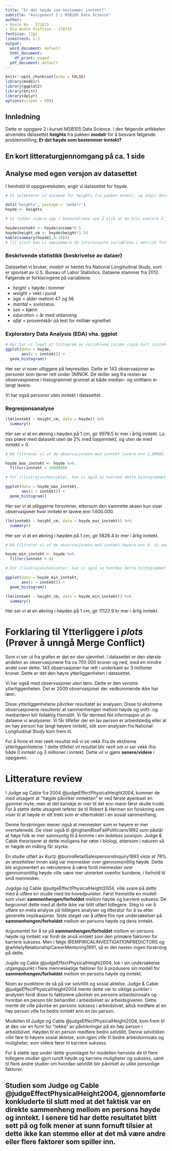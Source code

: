 ```yaml
---
title: "Er det høyde som bestemmer inntekt?"
subtitle: "Assignment 2 i MSB105 Data Science"
author:
- Kevin Ha - 571821
- Ola Andre Olofsson - 170745
fontsize: 12pt
linestrech: 1.5
output:
  word_document: default
  html_document:
    df_print: paged
  pdf_document: default
---
```


```r
knitr::opts_chunk$set(echo = FALSE)
library(modelr)
library(ggplot2)
library(knitr)
library(dplyr)
options(scipen = 999)
```

\newpage

## Innledning
Dette er oppgave 2 i kurset MSB105 Data Science. I den følgende artikkelen anvendes datasettet **heights** fra pakken **modelr** for å besvare følgende problemstilling;  **Er det høyde som bestemmer inntekt?**

## En kort litteraturgjennomgang på ca. 1 side

## Analyse med egen versjon av datasettet
I henhold til oppgaveteksten, angir vi datasettet for *hoyde*.
```r
# Vi selekterer ut dataene for heights fra pakken modelr, og angir deretter benevnelsen "hoyde"

data('heights', package = 'modelr')
hoyde <- heights

# Vi rydder videre opp i benevnelsene ved å slik at de blir enklere å jobbe med. Vi oversetter dem til norsk, samt omgjør måleenhetene til metriske.

hoyde$inntekt <- hoyde$income*8.5
hoyde$height_cm <- hoyde$height*2.54
kable(summary(hoyde[,9:10]))
# Til slutt kan vi oppsummere de interessante variablene i metrisk form, samt oversatt.
```

### Beskrivende statistikk (beskrivelse av dataer)
Datasettet vi bruker, *modelr* er hentet fra National Longitudinal Study, som er sponset av U.S. Bureau of Labor Statistics. Dataene stammer fra 2012.
Følgende er forklaringene på variablene:

- *height* = høyde i tommer
- *weight* = vekt i pund
- *age* = alder mellom 47 og 56
- *marital* = sivilstatus
- *sex* = kjønn
- *education* = år med utdanning
- *afqt* = prosentskår på test for militær egnethet

### Exploratory Data Analysis (EDA) vha. ggplot

```r
# Her har vi laget et histogram av variablene income (også kalt inntekt)
ggplot(data = hoyde,
       aes(x = inntekt)) + 
  geom_histogram()

```
Her ser vi noen utliggere på høyresiden. Dette er 143 observasjoner av personer som tjener rett under 3MNOK. De skiller seg fra resten av observasjonene i histogrammet grunnet at både median- og snittlønn er langt lavere.

Vi har også personer *uten* inntekt i datasettet.

### Regresjonsanalyse
```r
(lm(inntekt ~ height_cm, data = hoyde)) %>%
  summary()
```
Her ser vi at en økning i høyden på 1 cm, gir 9978.5 kr mer i årlig inntekt. La oss prøve med datasett uten de 2% med toppinntekt, og uten de med inntekt = 0.
```r
# Nå filtrerer vi ut de observasjonene med inntekt lavere enn 1,6MNOK. Vi ser da under "Environment" at vi sitter igjen med 6863 observasjoner i datasettet "hoyde_max_inntekt".

hoyde_max_inntekt <- hoyde %>%
  filter(inntekt < 1600000)

# For illustrajonshensikter, kan vi også se hvordan dette histogrammet har endret seg i forhold til det forrige.

ggplot(data = hoyde_max_inntekt,
       aes(x = inntekt)) + 
  geom_histogram()
```
Her ser vi at utliggerne forsvinner, ettersom den vannrette aksen kun viser observasjoner hvor inntekt er lavere enn 1.600.000.
```r
(lm(inntekt ~ height_cm, data = hoyde_max_inntekt)) %>%
  summary()
```
Her ser vi at en økning i høyden på 1 cm, gir 5828.4 kr mer i årlig inntekt.
```r
# Nå filtrerer vi ut de observasjonene med inntekt høyere enn 0. Vi ser da under "Environment" at vi sitter igjen med 6863 observasjoner i datasettet "hoyde_max_inntekt".

hoyde_min_inntekt <- hoyde %>%
  filter(inntekt > 0)

# For illustrajonshensikter, kan vi også se hvordan dette histogrammet har endret seg i forhold til det forrige.

ggplot(data = hoyde_min_inntekt,
       aes(x = inntekt)) + 
  geom_histogram()
```

```r
(lm(inntekt ~ height_cm, data = hoyde_min_inntekt)) %>%
  summary()
```
Her ser vi at en økning i høyden på 1 cm, gir 11122.9 kr mer i årlig inntekt.

# Forklaring til Ytterliggere i *plots* (Prøver å unngå Merge Conflict)

Som vi ser ut fra grafen er det en stor ujevnhet. I datasettet er den største andelen av observasjonene fra ca 700 000 kroner og ned, med en mindre andel over dette. 143 observasjoner har rett i underkant av 3 millioner kroner. Dette er det den høyre ytterliggenheten i datasettet.

Vi har også med observasjoner *uten* lønn. Dette er den venstre ytterliggenheten. Det er 2000 observasjoner der vedkommende ikke har lønn.

Disse ytterliggenhetene påvirker resultatet av analysen. Disse to ekstreme observasjonene resulterer at sammenhengen mellom høyde og snitt- og medianlønn blir feilaktig fremstilt. Vi får dermed feil informasjon ut av dataene vi analyserer. Vi får tilfeller der en lav person er arbeidsledig eller at en høy person har langt høyere inntekt, slik som analysen fra National Longitudinal Study kom frem til.


For å finne et mer reelt resultat må vi se vekk ifra de ekstreme ytterliggenhetene. I dette tilfellet vil resultat blir reelt om vi ser vekk ifra både 0 inntekt og 3 millioner i inntekt. Dette vil vi gjøre **senere/videre** i oppgaven.

# Litterature review

I Judge og Cable fra 2004 @judgeEffectPhysicalHeight2004, kommer de med utsagent at "høgde påvirker inntekten" er ved første øyenkast en gammel myte, men at det kanskje er mer til det enn mann først skulle trodd. For å støtte dette utsagnet referer de til Robert & Herman sin forskning som viser til at høyde er ett trekt som er ettertraktet i en sosial sammenheng.

Denne forskningen mener også at mennesker som er høyere er mer overtalenede. De viser også til @highamRiseFallPoliticians1992 som påstår at høye folk er mer sannsynlig til å komme i ein ledelses posisjon. Judge & Cable theoriserer at dette muligens har røter i biologi, ettersom i naturen så er høgde en måling får styrke.

En studie utført av Kurtz @burnsRetailSalespersonsInquiry1993 viste at 78% av ansettelser innen salg var mennesker over gjennomsnittlig høyde. Dette ble argumentert av rekruterene å være fordi mennesker over gjennomsnittlig høyde ville være mer utmerket ovenfor kundene, i forhold til små mennesker.

Jugdge og Cable @judgeEffectPhysicalHeight2004, ville svare på dette med å utføre en studie med tre hovedpunkter. Først fremstille en modell som viser **sammenhengen/forholdet** mellom høyde og karriere suksess. De begrunnet dette med at dette ikke var blitt utført tidlegere. Steg to var å utføre en meta analyse på tidlegere analyser og litteratur for å se etter generelle implikasjoner. Siste steget var å utføre fire nye undersøkelser på **sammenhengen/forholdet** mellom en persons høyde og dens inntekt.

Argumentet for å se på **sammenhengen/forholdet** mellom en persons høyde og inntekt var fordi de anså inntekt som den primære faktoren for karriere suksess. Men i følge @EMPIRICALINVESTIGATIONPREDICTORS og @whitelyRelationshipCareerMentoring1991, så er det nesten ingen forskning på dette.

Jugde og Cable @judgeEffectPhysicalHeight2004, tok i sin undersøkelse utgangspunkt i flere menneskelige faktorer for å produsere sin modell for **sammenhengen/forholdet** mellom en persons høyde og inntekt.

Noen av punktene de så på var selvtillit og sosial aktelse. Judge & Cable @judgeEffectPhysicalHeight2004 mente dette var to viktige punkter i analysen fordi disse to faktorene påvirker en persons arbeidsinnsats og hvordan en person blir behandlet i arbeidslivet av arbeidsgiveren. Dette mente de ville påvirke en persons suksess i arbeidslivet, altså medføre at en høy person ville ha bedre inntekt enn en lav person.

Modellen til Judge og Cable @judgeEffectPhysicalHeight2004, kom frem til at den var en form for "rekke" av påvirkninger på en høy person i arbeidslivet. Høyden til en person medføre bedre selvtillit. Denne selvitiliten ville føre til høyere sosial aktelse, som igjen ville til bedre arbeidsinnsats og muligheter, som videre fører til karriere suksess.

For å støtte opp under dette grunnlaget for modellen henviste de til flere tidlegere studier gjort rundt høyde og karriere muligheter og suksess, samt til flere andre studier om hvordan selvtillit blir påvirket av ulike personlige faktorer.

Studien som Judge og Cable @judgeEffectPhysicalHeight2004, gjennomførte konkluderte til slutt med at det faktisk var en direkte sammenheng mellom en persons høyde og inntekt. I senere tid har dette resultatet blitt sett på og folk mener at sunn fornuft tilsier at dette ikke kan stemme eller at det må være andre eller flere faktorer som spiller inn.
--
